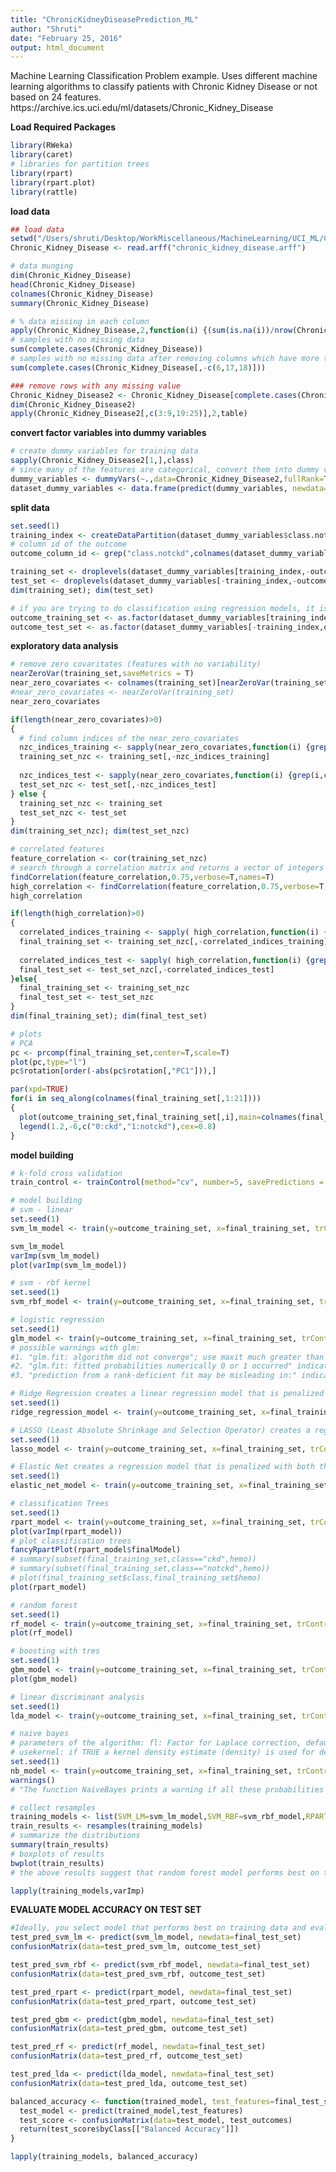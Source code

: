 ```yaml
---
title: "ChronicKidneyDiseasePrediction_ML"
author: "Shruti"
date: "February 25, 2016"
output: html_document
---
```


Machine Learning Classification Problem example. Uses different machine learning algorithms to classify patients with Chronic Kidney Disease or not based on 24 features. 
https://archive.ics.uci.edu/ml/datasets/Chronic_Kidney_Disease

**Load Required Packages**
```r
library(RWeka)
library(caret)
# libraries for partition trees
library(rpart)
library(rpart.plot)
library(rattle)
```

**load data** 
```r
## load data
setwd("/Users/shruti/Desktop/WorkMiscellaneous/MachineLearning/UCI_ML/Chronic_Kidney_Disease")
Chronic_Kidney_Disease <- read.arff("chronic_kidney_disease.arff")

# data munging
dim(Chronic_Kidney_Disease)
head(Chronic_Kidney_Disease)
colnames(Chronic_Kidney_Disease)
summary(Chronic_Kidney_Disease)

# % data missing in each column
apply(Chronic_Kidney_Disease,2,function(i) {(sum(is.na(i))/nrow(Chronic_Kidney_Disease))*100})
# samples with no missing data
sum(complete.cases(Chronic_Kidney_Disease))
# samples with no missing data after removing columns which have more than 25% of data missing
sum(complete.cases(Chronic_Kidney_Disease[,-c(6,17,18)]))

### remove rows with any missing value
Chronic_Kidney_Disease2 <- Chronic_Kidney_Disease[complete.cases(Chronic_Kidney_Disease),]
dim(Chronic_Kidney_Disease2)
apply(Chronic_Kidney_Disease2[,c(3:9,19:25)],2,table)
```

**convert factor variables into dummy variables**
```r
# create dummy variables for training data
sapply(Chronic_Kidney_Disease2[1,],class)
# since many of the features are categorical, convert them into dummy varaibles. 
dummy_variables <- dummyVars(~.,data=Chronic_Kidney_Disease2,fullRank=T)
dataset_dummy_variables <- data.frame(predict(dummy_variables, newdata=Chronic_Kidney_Disease2))
```

**split data**
```r
set.seed(1)
training_index <- createDataPartition(dataset_dummy_variables$class.notckd,p=0.8,list=F)
# column id of the outcome
outcome_column_id <- grep("class.notckd",colnames(dataset_dummy_variables))

training_set <- droplevels(dataset_dummy_variables[training_index,-outcome_column_id])
test_set <- droplevels(dataset_dummy_variables[-training_index,-outcome_column_id])
dim(training_set); dim(test_set)

# if you are trying to do classification using regression models, it is imp to use outcome as factor not numeric
outcome_training_set <- as.factor(dataset_dummy_variables[training_index,outcome_column_id])
outcome_test_set <- as.factor(dataset_dummy_variables[-training_index,outcome_column_id])
```

**exploratory data analysis**
```r
# remove zero covaritates (features with no variability)
nearZeroVar(training_set,saveMetrics = T)
near_zero_covariates <- colnames(training_set)[nearZeroVar(training_set)]
#near_zero_covariates <- nearZeroVar(training_set)
near_zero_covariates

if(length(near_zero_covariates)>0)
{
  # find column indices of the near_zero_covariates
  nzc_indices_training <- sapply(near_zero_covariates,function(i) {grep(i,colnames(training_set))})
  training_set_nzc <- training_set[,-nzc_indices_training]
  
  nzc_indices_test <- sapply(near_zero_covariates,function(i) {grep(i,colnames(test_set))})  
  test_set_nzc <- test_set[,-nzc_indices_test]
} else {
  training_set_nzc <- training_set
  test_set_nzc <- test_set
}
dim(training_set_nzc); dim(test_set_nzc)

# correlated features
feature_correlation <- cor(training_set_nzc)
# search through a correlation matrix and returns a vector of integers corresponding to columns to remove to reduce pair-wise correlations.
findCorrelation(feature_correlation,0.75,verbose=T,names=T)
high_correlation <- findCorrelation(feature_correlation,0.75,verbose=T,names=T)
high_correlation

if(length(high_correlation)>0)
{
  correlated_indices_training <- sapply( high_correlation,function(i) {grep(i,colnames(training_set_nzc))} )
  final_training_set <- training_set_nzc[,-correlated_indices_training]
  
  correlated_indices_test <- sapply( high_correlation,function(i) {grep(i,colnames(test_set_nzc))} )
  final_test_set <- test_set_nzc[,-correlated_indices_test]
}else{
  final_training_set <- training_set_nzc
  final_test_set <- test_set_nzc
}
dim(final_training_set); dim(final_test_set)

# plots
# PCA
pc <- prcomp(final_training_set,center=T,scale=T)
plot(pc,type="l")
pc$rotation[order(-abs(pc$rotation[,"PC1"])),]

par(xpd=TRUE)
for(i in seq_along(colnames(final_training_set[,1:21])))
{
  plot(outcome_training_set,final_training_set[,i],main=colnames(final_training_set)[i])
  legend(1.2,-6,c("0:ckd","1:notckd"),cex=0.8)
}
```

**model building**
```{r: }
# k-fold cross validation
train_control <- trainControl(method="cv", number=5, savePredictions = T)

# model building
# svm - linear
set.seed(1)
svm_lm_model <- train(y=outcome_training_set, x=final_training_set, trControl=train_control, method = "svmLinear",preProcess = c("center", "scale","pca"))

svm_lm_model
varImp(svm_lm_model)
plot(varImp(svm_lm_model))

# svm - rbf kernel
set.seed(1)
svm_rbf_model <- train(y=outcome_training_set, x=final_training_set, trControl=train_control, method = "svmRadial",preProcess = c("center", "scale","pca"))

# logistic regression
set.seed(1)
glm_model <- train(y=outcome_training_set, x=final_training_set, trControl=train_control, method = "glm",family=binomial,maxit=100)
# possible warnings with glm:
#1. "glm.fit: algorithm did not converge"; use maxit much greater than default value of 25"
#2. "glm.fit: fitted probabilities numerically 0 or 1 occurred" indicates that you should use penalized regression. Your fit is exactly collinear.
#3. "prediction from a rank-deficient fit may be misleading in:" indicates If the fit is rank-deficient, some of the columns of the design matrix will have been dropped. Prediction from such a fit only makes sense if 'newdata' is contained in the same subspace as the original data.

# Ridge Regression creates a linear regression model that is penalized with the L2-norm which is the sum of the squared coefficients.
set.seed(1)
ridge_regression_model <- train(y=outcome_training_set, x=final_training_set, trControl=train_control, method = "glmnet",family = "binomial",tuneGrid=expand.grid(alpha=0,lambda=0.001))

# LASSO (Least Absolute Shrinkage and Selection Operator) creates a regression model that is penalized with the L1-norm which is the sum of the absolute coefficients. 
set.seed(1)
lasso_model <- train(y=outcome_training_set, x=final_training_set, trControl=train_control, method = "glmnet",family = "binomial",tuneGrid=expand.grid(alpha=1,lambda=0.001))

# Elastic Net creates a regression model that is penalized with both the L1-norm and L2-norm. 
set.seed(1)
elastic_net_model <- train(y=outcome_training_set, x=final_training_set, trControl=train_control, method = "glmnet",family = "binomial",tuneGrid=expand.grid(alpha=0.5,lambda=0.001))

# classification Trees
set.seed(1)
rpart_model <- train(y=outcome_training_set, x=final_training_set, trControl=train_control, method = "rpart")
plot(varImp(rpart_model))
# plot classification trees
fancyRpartPlot(rpart_model$finalModel)
# summary(subset(final_training_set,class=="ckd",hemo))
# summary(subset(final_training_set,class=="notckd",hemo))
# plot(final_training_set$class,final_training_set$hemo)
plot(rpart_model)

# random forest
set.seed(1)
rf_model <- train(y=outcome_training_set, x=final_training_set, trControl=train_control, method = "rf",prox=T)
plot(rf_model)

# boosting with tres
set.seed(1)
gbm_model <- train(y=outcome_training_set, x=final_training_set, trControl=train_control, method = "gbm", verbose=F)
plot(gbm_model)

# linear discriminant analysis
set.seed(1)
lda_model <- train(y=outcome_training_set, x=final_training_set, trControl=train_control, method = "lda",preProcess = c("center", "scale","pca"))

# naive bayes
# parameters of the algorithm: fl: Factor for Laplace correction, default factor is 0, i.e. no correction;
# usekernel: if TRUE a kernel density estimate (density) is used for denstity estimation. If FALSE a normal density is estimated.
set.seed(1)
nb_model <- train(y=outcome_training_set, x=final_training_set, trControl=train_control, method="nb", tuneGrid=expand.grid(.fL=c(0), .usekernel=c(TRUE)))
warnings()
# "The function NaiveBayes prints a warning if all these probabilities are numerical 0, i.e. that the observation has a numerical probability of 0 for all classes. "

# collect resamples
training_models <- list(SVM_LM=svm_lm_model,SVM_RBF=svm_rbf_model,RPART=rpart_model,GBM=gbm_model,RF=rf_model,LDA=lda_model,RIDGE=ridge_regression_model,LASSO=lasso_model,ELASTIC=elastic_net_model)
train_results <- resamples(training_models)
# summarize the distributions
summary(train_results)
# boxplots of results
bwplot(train_results)
# the above results suggest that random forest model performs best on the training data.

lapply(training_models,varImp)
```

**EVALUATE MODEL ACCURACY ON TEST SET**
```r
#Ideally, you select model that performs best on training data and evaluate on test set. I am doing for all models just for illustration 
test_pred_svm_lm <- predict(svm_lm_model, newdata=final_test_set)
confusionMatrix(data=test_pred_svm_lm, outcome_test_set)

test_pred_svm_rbf <- predict(svm_rbf_model, newdata=final_test_set)
confusionMatrix(data=test_pred_svm_rbf, outcome_test_set)

test_pred_rpart <- predict(rpart_model, newdata=final_test_set)
confusionMatrix(data=test_pred_rpart, outcome_test_set)

test_pred_gbm <- predict(gbm_model, newdata=final_test_set)
confusionMatrix(data=test_pred_gbm, outcome_test_set)

test_pred_rf <- predict(rf_model, newdata=final_test_set)
confusionMatrix(data=test_pred_rf, outcome_test_set)

test_pred_lda <- predict(lda_model, newdata=final_test_set)
confusionMatrix(data=test_pred_lda, outcome_test_set)

balanced_accuracy <- function(trained_model, test_features=final_test_set, test_outcomes=outcome_test_set){
  test_model <- predict(trained_model,test_features)
  test_score <- confusionMatrix(data=test_model, test_outcomes)
  return(test_score$byClass[["Balanced Accuracy"]])
}

lapply(training_models, balanced_accuracy)
```
